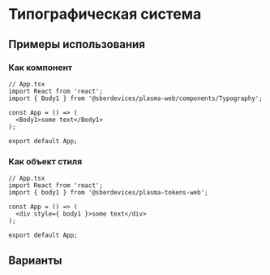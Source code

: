 


<Meta title="Content/Typography" decorators={[InSpacingDecorator]} />

# Типографическая система

## Примеры использования

### Как компонент
```tsx
// App.tsx
import React from 'react';
import { Body1 } from '@sberdevices/plasma-web/components/Typography';

const App = () => (
  <Body1>some text</Body1>
);

export default App;
```

### Как объект стиля
```tsx
// App.tsx
import React from 'react';
import { body1 } from '@sberdevices/plasma-tokens-web';

const App = () => (
  <div style={ body1 }>some text</div>
);

export default App;
```

## Варианты
<Canvas>
    <Story name="Default" story={stories.Default} />
</Canvas>
